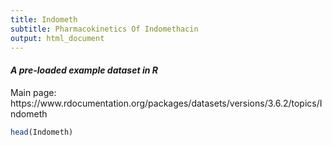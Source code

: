 ```yaml
---
title: Indometh
subtitle: Pharmacokinetics Of Indomethacin
output: html_document
---
```


#### *A pre-loaded example dataset in R*
Main page: https://www.rdocumentation.org/packages/datasets/versions/3.6.2/topics/Indometh

```r
head(Indometh)
```
